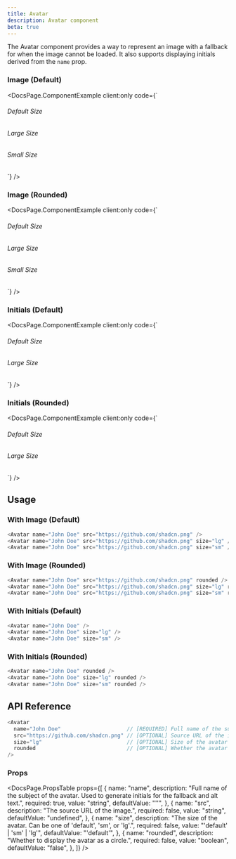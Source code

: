 ```yaml
---
title: Avatar
description: Avatar component
beta: true
---
```


The Avatar component provides a way to represent an image with a fallback for when the image cannot be loaded. It also supports displaying initials derived from the `name` prop.


### Image (Default)

<DocsPage.ComponentExample
  client:only
  code={`<div className="flex gap-12">
  <div className="flex flex-col gap-3 items-center">
    <h6 className="text-sm">Default Size</h6>
    <Avatar name="John Doe" src="https://github.com/shadcn.png" />
  </div>

<div className="flex flex-col gap-3 items-center">
  <h6 className="text-sm">Large Size</h6>
  <Avatar name="John Doe" src="https://github.com/shadcn.png" size="lg" />
</div>

  <div className="flex flex-col gap-3 items-center">
    <h6 className="text-sm">Small Size</h6>
    <Avatar name="John Doe" src="https://github.com/shadcn.png" size="sm" />
  </div>
</div>`}
/>

### Image (Rounded)

<DocsPage.ComponentExample
  client:only
  code={`<div className="flex gap-12">
  <div className="flex flex-col gap-3 items-center">
    <h6 className="text-sm">Default Size</h6>
    <Avatar name="John Doe" src="https://github.com/shadcn.png" rounded />
  </div>

<div className="flex flex-col gap-3 items-center">
  <h6 className="text-sm">Large Size</h6>
  <Avatar
    name="John Doe"
    src="https://github.com/shadcn.png"
    size="lg"
    rounded
  />
</div>

  <div className="flex flex-col gap-3 items-center">
    <h6 className="text-sm">Small Size</h6>
    <Avatar name="John Doe" src="https://github.com/shadcn.png" size="sm" rounded />
  </div>
</div>`}
/>

### Initials (Default)

<DocsPage.ComponentExample
  client:only
  code={`<div className="flex gap-12">
  <div className="flex flex-col gap-3 items-center">
    <h6 className="text-sm">Default Size</h6>
    <Avatar name="John Doe" />
  </div>

<div className="flex flex-col gap-3 items-center">
  <h6 className="text-sm">Large Size</h6>
  <Avatar name="John Doe" size="lg" />
</div>
</div>`}
/>

### Initials (Rounded)

<DocsPage.ComponentExample
  client:only
  code={`<div className="flex gap-12">
  <div className="flex flex-col gap-3 items-center">
    <h6 className="text-sm">Default Size</h6>
    <Avatar name="John Doe" rounded />
  </div>

<div className="flex flex-col gap-3 items-center">
  <h6 className="text-sm">Large Size</h6>
  <Avatar name="John Doe" size="lg" rounded />
</div>
</div>`}
/>

## Usage

### With Image (Default)

```typescript jsx
<Avatar name="John Doe" src="https://github.com/shadcn.png" />
<Avatar name="John Doe" src="https://github.com/shadcn.png" size="lg" />
<Avatar name="John Doe" src="https://github.com/shadcn.png" size="sm" />
```

### With Image (Rounded)

```typescript jsx
<Avatar name="John Doe" src="https://github.com/shadcn.png" rounded />
<Avatar name="John Doe" src="https://github.com/shadcn.png" size="lg" rounded />
<Avatar name="John Doe" src="https://github.com/shadcn.png" size="sm" rounded />
```

### With Initials (Default)

```typescript jsx
<Avatar name="John Doe" />
<Avatar name="John Doe" size="lg" />
<Avatar name="John Doe" size="sm" />
```

### With Initials (Rounded)

```typescript jsx
<Avatar name="John Doe" rounded />
<Avatar name="John Doe" size="lg" rounded />
<Avatar name="John Doe" size="sm" rounded />
```

## API Reference

```typescript jsx
<Avatar
  name="John Doe"                     // [REQUIRED] Full name of the subject
  src="https://github.com/shadcn.png" // [OPTIONAL] Source URL of the image
  size="lg"                           // [OPTIONAL] Size of the avatar ('default' | 'sm' | 'lg')
  rounded                             // [OPTIONAL] Whether the avatar is circular
/>
```

### Props

<DocsPage.PropsTable
  props={[
    {
      name: "name",
      description:
        "Full name of the subject of the avatar. Used to generate initials for the fallback and alt text.",
      required: true,
      value: "string",
      defaultValue: "''",
    },
    {
      name: "src",
      description: "The source URL of the image.",
      required: false,
      value: "string",
      defaultValue: "undefined",
    },
    {
      name: "size",
      description:
        "The size of the avatar. Can be one of 'default', 'sm', or 'lg'.",
      required: false,
      value: "'default' | 'sm' | 'lg'",
      defaultValue: "'default'",
    },
    {
      name: "rounded",
      description: "Whether to display the avatar as a circle.",
      required: false,
      value: "boolean",
      defaultValue: "false",
    },
  ]}
/>
